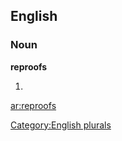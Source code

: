 
==English==

===Noun===
'''reproofs'''

# {{plural of|[[reproof]]}}

[[Category:English plurals]]

[[ar:reproofs]]
